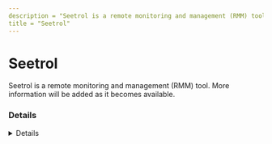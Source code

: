 ---
description = "Seetrol is a remote monitoring and management (RMM) tool. More information will be added as it becomes available."
title = "Seetrol"
---



# Seetrol

Seetrol is a remote monitoring and management (RMM) tool. More information will be added as it becomes available.

### Details
<Details author={""}
         category={""}
         created={""}
         website={""}
         lastModified={"2024-02-07"}
         privileges={""}
         free={ false }
         verification={ false }
/>

#### Installation Paths
<Card code={ ["seetrolcenter.exe", "seetrolclient.exe", "seetrolmyservice.exe", "seetrolremote.exe", "seetrolsetting.exe"] }/>





### Forensic Artifacts




#### Network Artifacts
<EuiSpacer size="xl"/>
<NetworkArtifactsTable data={ [{"Description": "Known remote domains", "Domains": ["seetrol.co.kr"], "Ports": []}] }/>




### Detections
- Detects potential network activity of Seetrol RMM tool
  - [Sigma Rule](https://github.com/magicsword-io/LOLRMM/blob/main/detections/sigma/seetrol_network_sigma.yml)
- Detects potential processes activity of Seetrol RMM tool
  - [Sigma Rule](https://github.com/magicsword-io/LOLRMM/blob/main/detections/sigma/seetrol_processes_sigma.yml)

### References
- [http://www.seetrol.com/en/features/features3.php](http://www.seetrol.com/en/features/features3.php)

